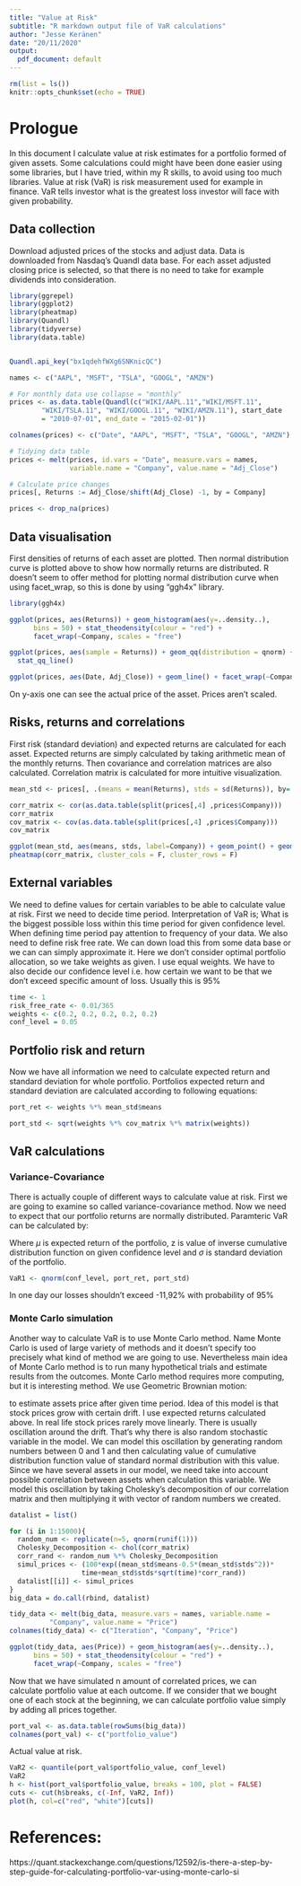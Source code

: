 ```yaml
---
title: "Value at Risk"
subtitle: "R markdown output file of VaR calculations"
author: "Jesse Keränen"
date: "20/11/2020"
output:
  pdf_document: default
---
```


```r
rm(list = ls())
knitr::opts_chunk$set(echo = TRUE)
```

# Prologue

In this document I calculate value at risk estimates for a portfolio formed of given assets. Some calculations could might have been done easier using some libraries, but I have tried, within my R skills, to avoid using too much libraries. Value at risk (VaR) is risk measurement used for example in finance. VaR tells investor what is the greatest loss investor will face with given probability.

## Data collection

Download adjusted prices of the stocks and adjust data. Data is downloaded from Nasdaq's Quandl data base. For each asset adjusted closing price is selected, so that there is no need to take for example dividends into consideration.
```r
library(ggrepel)
library(ggplot2)
library(pheatmap)
library(Quandl)
library(tidyverse)
library(data.table)


Quandl.api_key("bx1qdehfWXg6SNKnicQC")

names <- c("AAPL", "MSFT", "TSLA", "GOOGL", "AMZN")

# For monthly data use collapse = "monthly"
prices <- as.data.table(Quandl(c("WIKI/AAPL.11","WIKI/MSFT.11",
        "WIKI/TSLA.11", "WIKI/GOOGL.11", "WIKI/AMZN.11"), start_date
        = "2010-07-01", end_date = "2015-02-01"))

colnames(prices) <- c("Date", "AAPL", "MSFT", "TSLA", "GOOGL", "AMZN")

# Tidying data table
prices <- melt(prices, id.vars = "Date", measure.vars = names,
               variable.name = "Company", value.name = "Adj_Close")

# Calculate price changes
prices[, Returns := Adj_Close/shift(Adj_Close) -1, by = Company]

prices <- drop_na(prices)
```

## Data visualisation

First densities of returns of each asset are plotted. Then normal distribution curve is plotted above to show how normally returns are distributed. R doesn't seem to offer method for plotting normal distribution curve when using facet_wrap, so this is done by using "ggh4x" library.
```r
library(ggh4x)

ggplot(prices, aes(Returns)) + geom_histogram(aes(y=..density..),
      bins = 50) + stat_theodensity(colour = "red") + 
      facet_wrap(~Company, scales = "free")

ggplot(prices, aes(sample = Returns)) + geom_qq(distribution = qnorm) + facet_wrap(~Company) +
  stat_qq_line()

ggplot(prices, aes(Date, Adj_Close)) + geom_line() + facet_wrap(~Company, scales = "free")
```
On y-axis one can see the actual price of the asset. Prices aren't scaled.

## Risks, returns and correlations

First risk (standard deviation) and expected returns are calculated for each asset. Expected returns are simply calculated by taking arithmetic mean of the monthly returns. Then covariance and correlation matrices are also calculated. Correlation matrix is calculated for more intuitive visualization.
```r
mean_std <- prices[, .(means = mean(Returns), stds = sd(Returns)), by= Company]

corr_matrix <- cor(as.data.table(split(prices[,4] ,prices$Company)))
corr_matrix
cov_matrix <- cov(as.data.table(split(prices[,4] ,prices$Company)))
cov_matrix

ggplot(mean_std, aes(means, stds, label=Company)) + geom_point() + geom_text_repel()
pheatmap(corr_matrix, cluster_cols = F, cluster_rows = F)
```

## External variables

We need to define values for certain variables to be able to calculate value at risk. First we need to decide time period. Interpretation of VaR is; What is the biggest possible loss within this time period for given confidence level. When defining time period pay attention to frequency of your data. We also need to define risk free rate. We can down load this from some data base or we can can simply approximate it. Here we don't consider optimal portfolio allocation, so we take weights as given. I use equal weights. We have to also decide our confidence level i.e. how certain we want to be that we don't exceed specific amount of loss. Usually this is 95% 
```r
time <- 1
risk_free_rate <- 0.01/365
weights <- c(0.2, 0.2, 0.2, 0.2, 0.2)
conf_level = 0.05
```

## Portfolio risk and return

Now we have all information we need to calculate expected return and standard deviation for whole portfolio. Portfolios expected return and standard deviation are calculated according to following equations:

\begin{center}
$Portfolio \ expeted \ return:$
\end{center}

\begin{center}
$E(R_p) = \sum_i w_iE(R_i)$
\end{center}

\begin{center}
$Portfolio \ variance:$
\end{center}

\begin{center}
$\sigma^2 = \sum_i w_i\sigma_i^2+\sum_i\sum_{j\neq{i}}w_iw_j\sigma_i\sigma_jp_{ij}$
\end{center}

```r
port_ret <- weights %*% mean_std$means

port_std <- sqrt(weights %*% cov_matrix %*% matrix(weights))
```

## VaR calculations

### Variance-Covariance

There is actually couple of different ways to calculate value at risk. First we are going to examine so called variance-covariance method. Now we need to expect that our portfolio returns are normally distributed. Paramteric VaR can be calculated by:

\begin{center}
$VaR = \mu + z\sigma$
\end{center}

Where $\mu$ is expected return of the portfolio, z is value of inverse cumulative distribution function on given confidence level and $\sigma$ is standard deviation of the portfolio.
```r
VaR1 <- qnorm(conf_level, port_ret, port_std)
```
In one day our losses shouldn't exceed -11,92% with probability of 95%

### Monte Carlo simulation

Another way to calculate VaR is to use Monte Carlo method. Name Monte Carlo is used of large variety of methods and it doesn't specify too precisely what kind of method we are going to use. Nevertheless main idea of Monte Carlo method is to run many hypothetical trials and estimate results from the outcomes. Monte Carlo method requires more computing, but it is interesting method. We use Geometric Brownian motion:

\begin{center}
$S_t = S_0exp[(\mu-\frac{\sigma^2}{2}\Delta t + \sigma \sqrt{\Delta t}\epsilon_t)$
\end{center}

to estimate assets price after given time period. Idea of this model is that stock prices grow with certain drift. I use expected returns calculated above. In real life stock prices rarely move linearly. There is usually oscillation around the drift. That's why there is also random stochastic variable in the model. We can model this oscillation by generating random numbers between 0 and 1 and then calculating value of cumulative distribution function value of standard normal distribution with this value. Since we have several assets in our model, we need take into account possible correlation between assets when calculation this variable. We model this oscillation by taking Cholesky's decomposition of our correlation matrix and then multiplying it with vector of random numbers we created.
```r
datalist = list()

for (i in 1:15000){
  random_num <- replicate(n=5, qnorm(runif(1)))
  Cholesky_Decomposition <- chol(corr_matrix)
  corr_rand <- random_num %*% Cholesky_Decomposition
  simul_prices <- (100*exp((mean_std$means-0.5*(mean_std$stds^2))*
                  time+mean_std$stds*sqrt(time)*corr_rand))
  datalist[[i]] <- simul_prices
}
big_data = do.call(rbind, datalist)

tidy_data <- melt(big_data, measure.vars = names, variable.name = 
          "Company", value.name = "Price")
colnames(tidy_data) <- c("Iteration", "Company", "Price")

ggplot(tidy_data, aes(Price)) + geom_histogram(aes(y=..density..),
      bins = 50) + stat_theodensity(colour = "red") + 
      facet_wrap(~Company, scales = "free")
```
Now that we have simulated n amount of correlated prices, we can calculate portfolio value at each outcome. If we consider that we bought one of each stock at the beginning, we can calculate portfolio value simply by adding all prices together. 
```r
port_val <- as.data.table(rowSums(big_data))
colnames(port_val) <- c("portfolio_value")
```
Actual value at risk.
```r
VaR2 <- quantile(port_val$portfolio_value, conf_level)
VaR2
h <- hist(port_val$portfolio_value, breaks = 100, plot = FALSE)
cuts <- cut(h$breaks, c(-Inf, VaR2, Inf))
plot(h, col=c("red", "white")[cuts])
```

# References:

https://quant.stackexchange.com/questions/12592/is-there-a-step-by-step-guide-for-calculating-portfolio-var-using-monte-carlo-si
